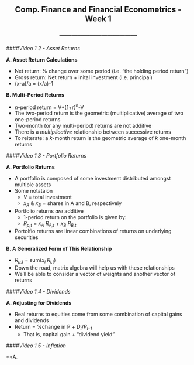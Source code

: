 <center> <h2>Comp. Finance and Financial Econometrics - Week 1</h2> </center>
<center> <h3>---------------------------------------</h3> </center>

####*Video 1.2 - Asset Returns*

**A. Asset Return Calculations**

- Net return: % change over some period (i.e. "the holding period return")
- Gross return: Net return + inital investment (i.e. principal)
- (x-a)/a = (x/a)-1

**B. Multi-Period Returns**

- *n*-period return = V*(1+r)^n^-V
- The two-period return is the geometric (multiplicative) average of two one-period returns
- Two-month (or any multi-period) returns are not additive
- There is a *multiplicative* relationship between successive returns
- To reiterate: a *k*-month return is the geometric average of *k* one-month returns

####*Video 1.3 - Portfolio Returns*

**A. Portfolio Returns**

- A portfolio is composed of some investment distributed amongst multiple assets
- Some notataion
    - *V* = total investment
    - *x~A~* & *x~B~* = shares in A and B, respectively
- Portfolio returns *are* additive
    - 1-period return on the portfolio is given by:
    - *R~p,t~* = *x~A~* *R~A,t~* + *x~B~* *R~B,t~*
- Portolfio returns are linear combinations of returns on underlying securities

**B. A Generalized Form of This Relationship**

- *R~p,t~* = sum(*x~i~* *R~i,t~*)
- Down the road, matrix algebra will help us with these relationships
- We'll be able to consider a vector of weights and another vector of returns

####*Video 1.4 - Dividends*

**A. Adjusting for Dividends**

- Real returns to equities come from some combination of capital gains and dividends
- Return = %change in P + *D~t~*/*P~t-1~*
    - That is, capital gain + "dividend yield"

####*Video 1.5 - Inflation*

**A. 
